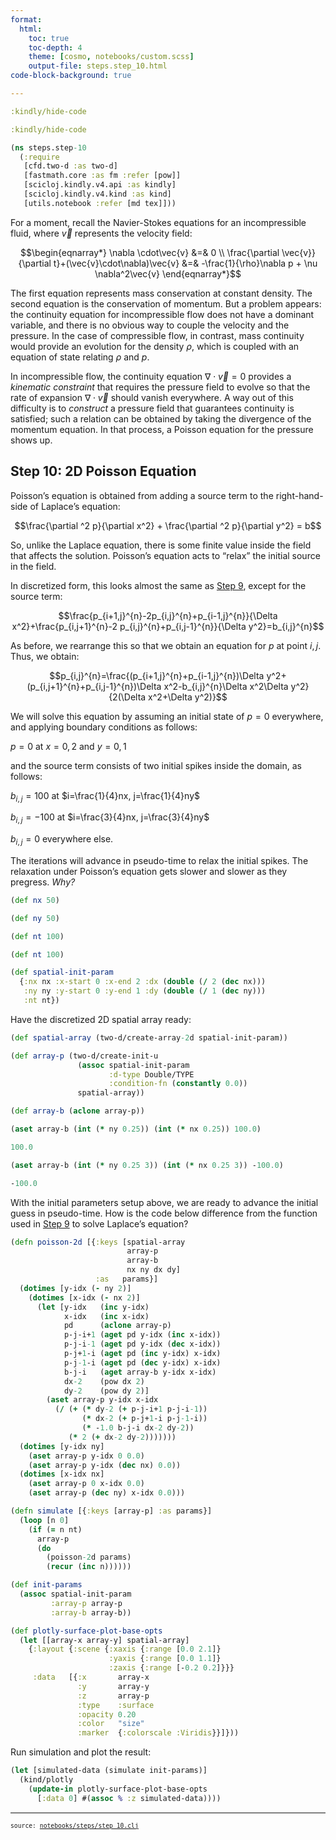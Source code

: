 ```yaml
---
format:
  html:
    toc: true
    toc-depth: 4
    theme: [cosmo, notebooks/custom.scss]
    output-file: steps.step_10.html
code-block-background: true

---
```

<style></style><style>.printedClojure .sourceCode {
  background-color: transparent;
  border-style: none;
}
</style><style>.clay-limit-image-width .clay-image {max-width: 100%}
.clay-side-by-side .sourceCode {margin: 0}
.clay-side-by-side {margin: 1em 0}
</style>
<script src="steps.step_10_files/md-default0.js" type="text/javascript"></script><script src="steps.step_10_files/md-default1.js" type="text/javascript"></script><script src="steps.step_10_files/katex2.js" type="text/javascript"></script><script src="steps.step_10_files/plotly3.js" type="text/javascript"></script><link href="https://cdn.jsdelivr.net/npm/katex@0.16.10/dist/katex.min.css" rel="stylesheet" type="text/css" />

::: {.sourceClojure}
```clojure
:kindly/hide-code
```
:::



::: {.printedClojure}
```clojure
:kindly/hide-code

```
:::



::: {.sourceClojure}
```clojure
(ns steps.step-10
  (:require
   [cfd.two-d :as two-d]
   [fastmath.core :as fm :refer [pow]]
   [scicloj.kindly.v4.api :as kindly]
   [scicloj.kindly.v4.kind :as kind]
   [utils.notebook :refer [md tex]]))
```
:::


For a moment, recall the Navier-Stokes equations for an incompressible fluid,
where $\vec{v}$ represents the velocity field:

$$\begin{eqnarray*}
\nabla \cdot\vec{v} &=& 0 \\
\frac{\partial \vec{v}}{\partial t}+(\vec{v}\cdot\nabla)\vec{v} &=& -\frac{1}{\rho}\nabla p + \nu \nabla^2\vec{v}
\end{eqnarray*}$$

The first equation represents mass conservation at constant density.
The second equation is the conservation of momentum. But a problem appears:
the continuity equation for incompressible flow does not have a dominant variable, and
there is no obvious way to couple the velocity and the pressure.
In the case of compressible flow, in contrast, mass continuity would provide an evolution
for the density $\rho$, which is coupled with an equation of state relating $\rho$ and $p$.

In incompressible flow, the continuity equation $\nabla \cdot\vec{v}=0$ provides a
_kinematic constraint_ that requires the pressure field to evolve so that the rate of expansion
$\nabla \cdot\vec{v}$ should vanish everywhere. A way out of this difficulty is to _construct_
a pressure field that guarantees continuity is satisfied; such a relation can be obtained by
taking the divergence of the momentum equation. In that process, a Poisson equation
for the pressure shows up.


## Step 10: 2D Poisson Equation

Poisson's equation is obtained from adding a source term to the right-hand-side of Laplace's equation:

$$\frac{\partial ^2 p}{\partial x^2} + \frac{\partial ^2 p}{\partial y^2} = b$$


So, unlike the Laplace equation, there is some finite value inside the field that affects
the solution. Poisson's equation acts to "relax" the initial source in the field.

In discretized form, this looks almost the same as [Step 9](/steps.step_09.html), except for the source term:

$$\frac{p_{i+1,j}^{n}-2p_{i,j}^{n}+p_{i-1,j}^{n}}{\Delta x^2}+\frac{p_{i,j+1}^{n}-2 p_{i,j}^{n}+p_{i,j-1}^{n}}{\Delta y^2}=b_{i,j}^{n}$$


As before, we rearrange this so that we obtain an equation for $p$ at point $i, j$.
Thus, we obtain:

$$p_{i,j}^{n}=\frac{(p_{i+1,j}^{n}+p_{i-1,j}^{n})\Delta y^2+(p_{i,j+1}^{n}+p_{i,j-1}^{n})\Delta x^2-b_{i,j}^{n}\Delta x^2\Delta y^2}{2(\Delta x^2+\Delta y^2)}$$


We will solve this equation by assuming an initial state of $p = 0$ everywhere, and
applying boundary conditions as follows:

$p = 0$ at $x = 0, 2$ and $y = 0, 1$

and the source term consists of two initial spikes inside the domain, as follows:

$b_{i,j}=100$ at $i=\frac{1}{4}nx, j=\frac{1}{4}ny$

$b_{i,j}=-100$ at $i=\frac{3}{4}nx, j=\frac{3}{4}ny$

$b_{i,j}=0$ everywhere else.

The iterations will advance in pseudo-time to relax the initial spikes. The relaxation under
Poisson's equation gets slower and slower as they pregress. _Why?_



::: {.sourceClojure}
```clojure
(def nx 50)
```
:::



::: {.sourceClojure}
```clojure
(def ny 50)
```
:::



::: {.sourceClojure}
```clojure
(def nt 100)
```
:::



::: {.sourceClojure}
```clojure
(def nt 100)
```
:::



::: {.sourceClojure}
```clojure
(def spatial-init-param
  {:nx nx :x-start 0 :x-end 2 :dx (double (/ 2 (dec nx)))
   :ny ny :y-start 0 :y-end 1 :dy (double (/ 1 (dec ny)))
   :nt nt})
```
:::



Have the discretized 2D spatial array ready:


::: {.sourceClojure}
```clojure
(def spatial-array (two-d/create-array-2d spatial-init-param))
```
:::



::: {.sourceClojure}
```clojure
(def array-p (two-d/create-init-u
               (assoc spatial-init-param
                      :d-type Double/TYPE
                      :condition-fn (constantly 0.0))
               spatial-array))
```
:::



::: {.sourceClojure}
```clojure
(def array-b (aclone array-p))
```
:::



::: {.sourceClojure}
```clojure
(aset array-b (int (* ny 0.25)) (int (* nx 0.25)) 100.0)
```
:::



::: {.printedClojure}
```clojure
100.0

```
:::



::: {.sourceClojure}
```clojure
(aset array-b (int (* ny 0.25 3)) (int (* nx 0.25 3)) -100.0)
```
:::



::: {.printedClojure}
```clojure
-100.0

```
:::


With the initial parameters setup above, we are ready to advance
the initial guess in pseudo-time. How is the code below difference
from the function used in [Step 9](/steps.step_09.html) to solve
Laplace's equation?


::: {.sourceClojure}
```clojure
(defn poisson-2d [{:keys [spatial-array
                          array-p
                          array-b
                          nx ny dx dy]
                   :as   params}]
  (dotimes [y-idx (- ny 2)]
    (dotimes [x-idx (- nx 2)]
      (let [y-idx   (inc y-idx)
            x-idx   (inc x-idx)
            pd      (aclone array-p)
            p-j-i+1 (aget pd y-idx (inc x-idx))
            p-j-i-1 (aget pd y-idx (dec x-idx))
            p-j+1-i (aget pd (inc y-idx) x-idx)
            p-j-1-i (aget pd (dec y-idx) x-idx)
            b-j-i   (aget array-b y-idx x-idx)
            dx-2    (pow dx 2)
            dy-2    (pow dy 2)]
        (aset array-p y-idx x-idx
          (/ (+ (* dy-2 (+ p-j-i+1 p-j-i-1))
                (* dx-2 (+ p-j+1-i p-j-1-i))
                (* -1.0 b-j-i dx-2 dy-2))
             (* 2 (+ dx-2 dy-2)))))))
  (dotimes [y-idx ny]
    (aset array-p y-idx 0 0.0)
    (aset array-p y-idx (dec nx) 0.0))
  (dotimes [x-idx nx]
    (aset array-p 0 x-idx 0.0)
    (aset array-p (dec ny) x-idx 0.0)))
```
:::



::: {.sourceClojure}
```clojure
(defn simulate [{:keys [array-p] :as params}]
  (loop [n 0]
    (if (= n nt)
      array-p
      (do
        (poisson-2d params)
        (recur (inc n))))))
```
:::



::: {.sourceClojure}
```clojure
(def init-params
  (assoc spatial-init-param
         :array-p array-p
         :array-b array-b))
```
:::



::: {.sourceClojure}
```clojure
(def plotly-surface-plot-base-opts
  (let [[array-x array-y] spatial-array]
    {:layout {:scene {:xaxis {:range [0.0 2.1]}
                      :yaxis {:range [0.0 1.1]}
                      :zaxis {:range [-0.2 0.2]}}}
     :data   [{:x       array-x
               :y       array-y
               :z       array-p
               :type    :surface
               :opacity 0.20
               :color   "size"
               :marker  {:colorscale :Viridis}}]}))
```
:::


Run simulation and plot the result:


::: {.sourceClojure}
```clojure
(let [simulated-data (simulate init-params)]
  (kind/plotly
    (update-in plotly-surface-plot-base-opts
      [:data 0] #(assoc % :z simulated-data))))
```
:::



```{=html}
<div style="height:auto;width:100%;"><script>Plotly.newPlot(document.currentScript.parentElement,
               [{"x":[0.0,0.040816326,0.08163265,0.12244898,0.1632653,0.20408164,0.24489796,0.2857143,0.3265306,0.36734694,0.40816328,0.4489796,0.48979592,0.53061223,0.5714286,0.6122449,0.6530612,0.6938776,0.7346939,0.7755102,0.81632656,0.85714287,0.8979592,0.93877554,0.97959185,1.0204082,1.0612245,1.1020408,1.1428572,1.1836735,1.2244898,1.2653061,1.3061224,1.3469387,1.3877552,1.4285715,1.4693878,1.5102041,1.5510204,1.5918367,1.6326531,1.6734694,1.7142857,1.755102,1.7959183,1.8367347,1.8775511,1.9183674,1.9591837,2.0],"y":[0.0,0.020408163,0.040816326,0.06122449,0.08163265,0.10204082,0.12244898,0.14285715,0.1632653,0.18367347,0.20408164,0.2244898,0.24489796,0.26530612,0.2857143,0.30612245,0.3265306,0.3469388,0.36734694,0.3877551,0.40816328,0.42857143,0.4489796,0.46938777,0.48979592,0.5102041,0.53061223,0.5510204,0.5714286,0.59183675,0.6122449,0.63265306,0.6530612,0.67346936,0.6938776,0.71428573,0.7346939,0.75510204,0.7755102,0.79591835,0.81632656,0.8367347,0.85714287,0.877551,0.8979592,0.9183673,0.93877554,0.9591837,0.97959185,1.0],"z":[[0.0,0.0,0.0,0.0,0.0,0.0,0.0,0.0,0.0,0.0,0.0,0.0,0.0,0.0,0.0,0.0,0.0,0.0,0.0,0.0,0.0,0.0,0.0,0.0,0.0,0.0,0.0,0.0,0.0,0.0,0.0,0.0,0.0,0.0,0.0,0.0,0.0,0.0,0.0,0.0,0.0,0.0,0.0,0.0,0.0,0.0,0.0,0.0,0.0,0.0],[0.0,0.002064211251497531,0.004160452891197664,0.006316386907156688,0.008530989195278038,0.010770062020848835,0.012967252847013683,0.015030573407667551,0.016853543315468577,0.01832926987543436,0.019365207326301,0.0198961716531549,0.019893490997142188,0.019368897227718066,0.018372751264711232,0.016987217021850527,0.015315829354247235,0.013471374837742824,0.011564056534963453,0.009691588327377482,0.007932286127113046,0.0063415551149339534,0.00495156718179965,0.003773488495219636,0.002801398872738853,0.002017028690007656,0.0013945703245153312,9.050274736108714E-4,5.197806171479814E-4,2.1322529218289877E-4,-3.5536276570374594E-5,-2.4189477855859638E-4,-4.157245382107085E-4,-5.620308045755385E-4,-6.820836960130176E-4,-7.748341190193857E-4,-8.383844400151387E-4,-8.712907543127641E-4,-8.735129879341798E-4,-8.469012867324635E-4,-7.951981224908905E-4,-7.236243683935615E-4,-6.381839864976815E-4,-5.448531425243559E-4,-4.488137504940311E-4,-3.5385704201066893E-4,-2.620339414799263E-4,-1.7358009086035882E-4,-8.710399476891635E-5,0.0],[0.0,0.004082730715078713,0.008225739825964693,0.012481593016085797,0.01684712603622571,0.021254764191564,0.02557456294103413,0.029626934910786,0.0332043406612866,0.03609865260360739,0.0381298117826297,0.0391710844966355,0.03916682002001221,0.0381400148554899,0.036188894399970604,0.03347369542873311,0.030196436856464254,0.026577384302371606,0.02283202208612727,0.019151725850567812,0.015690219091984585,0.012556609534437962,0.00981463113787148,0.007486872652135762,0.00556234303859124,0.0040056831868633255,0.0027665775607930666,0.0017883105718854387,0.001014822969256577,3.9596662571057795E-4,-1.0910270521608903E-4,-5.303051455898446E-4,-8.866048294541414E-4,-0.001187305647006,-0.0014343352672003854,-0.001625102610633298,-0.0017554657924590108,-0.001822355578739871,-0.0018256803706761177,-0.001769286610008512,-0.001660934099589648,-0.0015114264474710472,-0.0013331716701690014,-0.0011385112335196446,-9.381440151730187E-4,-7.39901811043423E-4,-5.480336796782522E-4,-3.630564134999218E-4,-1.821473553513792E-4,0.0],[0.0,0.006026513577996785,0.012137769561316533,0.018408266434375514,0.024831697924830205,0.03130841239791636,0.037648451694364725,0.043590088828088736,0.048831337993880786,0.05306965122438062,0.056043455705831545,0.05756874800450442,0.05756482800664323,0.05606528351915166,0.05321308254071011,0.04924147188719317,0.04444469427564076,0.03914386562687327,0.03365352095107742,0.02825345519742563,0.023168895567932665,0.018560190625169337,0.01452151234612276,0.011086840616459308,0.008240865857088246,0.005932371586201217,0.0040879962016684476,0.00262482466304531,0.0014608433604728465,5.227814518879757E-4,-2.487892249598663E-4,-8.969997491639091E-4,-0.0014486288819987388,-0.0019160714913837534,-0.002300821832095198,-0.0025978369264472423,-0.002800065799089265,-0.0029024414594807104,-0.002904758673585747,-0.002813090662164256,-0.0026396856297468897,-0.002401563272397939,-0.0021182390739317375,-0.0018091010996177243,-0.001490945163050803,-0.0011760659054671902,-8.711473906148112E-4,-5.770414074525307E-4,-2.8939491870530134E-4,0.0],[0.0,0.00786870494601639,0.015842919771497134,0.024015969548872883,0.03237754066680333,0.04079764350807022,0.049030601672536686,0.056738929098549,0.06353382040019807,0.0690260989297787,0.07287948893449421,0.07485753501918585,0.07485660871762151,0.07292003322702308,0.0692318589138501,0.06409244488360773,0.0578809548383524,0.05101158020655332,0.043890530577291365,0.03687972302203133,0.030271087560009055,0.024273051407420934,0.019008607804565328,0.014522800050961652,0.010796626403914008,0.007764257509872418,0.005330868124105125,0.0033890692951737567,0.0018326549684838638,5.669925540240355E-4,-4.8416886050011224E-4,-0.0013754035442333694,-0.0021395453600682617,-0.0027903786651578637,-0.0033274043672562766,-0.0037418121904186715,-0.004022671429580833,-0.004162365454807218,-0.0041604716427822855,-0.004025610266701575,-0.0037751869642492063,-0.0034333410801638373,-0.003027699196714943,-0.0025856659083327476,-0.002130956125534269,-0.0016809215192319072,-0.0012450088326694535,-8.244705218457087E-4,-4.132701250966029E-4,0.0],[0.0,0.009585194088259407,0.019293133177406333,0.02923280276441274,0.039389170346852624,0.04960403730421772,0.059580909099606894,0.06891367985828825,0.07713517509558787,0.08377816708852535,0.08843913548762125,0.09083441553455635,0.0908397173260135,0.08850708833487969,0.08405755804727719,0.07785201406828333,0.07034637750733312,0.0620391861895393,0.05341998282183363,0.044925606421324205,0.03690910466484422,0.02962319081600808,0.023217599762415036,0.01774781090048222,0.013191603986486925,0.009469753816547109,0.006467630885775587,0.004055263295266094,0.0021042582548732613,5.006984958822543E-4,-8.463460593056959E-4,-0.002000686901756761,-0.002998978199442231,-0.003854208116388783,-0.0045618669157409236,-0.0051076697449827626,-0.005475544225350812,-0.0056546063956439884,-0.005644081937874217,-0.005455555640381172,-0.0051124609815703295,-0.0046472307020068975,-0.004096904019479372,-0.0034981574098226723,-0.002882686450561999,-0.0022736646159597427,-0.0016837206231034953,-0.0011145883399446845,-5.583466747794804E-4,0.0],[0.0,0.0111550780609024,0.02244683065630079,0.033996749011704956,0.045784535661109696,0.05762624611730423,0.0691799523510229,0.07997865620048941,0.08948589030931133,0.09716554190128196,0.10255478332129411,0.10532829284430213,0.1053434866707009,0.1026600005560856,0.0975313975699489,0.09037198050093521,0.08170559484031333,0.07210564400927828,0.06213588883670828,0.052300150458741056,0.04300634837470045,0.03454713839875211,0.02709649206322406,0.020719400207558577,0.015390721778606255,0.011018987035240608,0.007471454960522114,0.004597585527028264,0.0022490136584529963,2.949035680009093E-4,-0.0013678478633666667,-0.002809660374665619,-0.004068311786576773,-0.00515333821097976,-0.006053760427087775,-0.006747737299305959,-0.0072125192871533095,-0.007433087773815259,-0.007408164672620533,-0.007152822155063456,-0.006697596729576109,-0.00608465773785121,-0.005362052959912486,-0.0045772668707769115,-0.00377127248792033,-0.00297399797714002,-0.0022017650452533957,-0.001456887856164159,-7.293173049098302E-4,0.0],[0.0,0.012561023473669254,0.025269619607018394,0.03825670782106007,0.051496351244439735,0.06478159580188127,0.07773082458450921,0.08982428916780295,0.10046573129069886,0.10905970923776402,0.11509233599975409,0.11820238099017245,0.1182313909013981,0.1152453611537887,0.10952570376626122,0.10153265357478997,0.09184867342516709,0.08111200767209972,0.06995094477551014,0.05892777887649755,0.04849852581106718,0.03899097646119373,0.03060045295269335,0.023400243803692686,0.017362390414568676,0.012384229336424458,0.00831659256842939,0.004990469563530578,0.002239910062731627,-8.02145424037514E-5,-0.0020823355875014657,-0.0038404494325622973,-0.005390318467693368,-0.006734921129461163,-0.007853930394908561,-0.00871551569948069,-0.009288463434283854,-0.009552622404713343,-0.009506054899777891,-0.009167956566930428,-0.00857724856211149,-0.007787546024016103,-0.0068597888448089376,-0.0058540784524301675,-0.004822190220605103,-0.0038019034379034155,-0.002813834490886656,-0.0018609977505434428,-9.309371783976263E-4,0.0],[0.0,0.013789518754389394,0.027734783042431987,0.041973198617605983,0.05647298710064913,0.07100712995351799,0.08516030048798208,0.09836838413448237,0.10998506260404382,0.11936531735661265,0.12595259673730266,0.1293555947058204,0.12940242828990461,0.12616416447247425,0.11994524329307649,0.11124413728525974,0.10069233999606272,0.0889825756977649,0.07679759350763563,0.06474925505487011,0.053334502432068005,0.04291108227654295,0.03369245056273698,0.02575870509110605,0.019078966036191584,0.013540296929722136,0.008978741325781471,0.005208959590399373,0.002049940013601804,-6.548853151642187E-4,-0.0030241206109516273,-0.005131931200547163,-0.007008509623735572,-0.008646749995255172,-0.01001370988437637,-0.011064814775785884,-0.011758376091971818,-0.012068003621460679,-0.011990954999555265,-0.01155130482870313,-0.01079784509234758,-0.009797603702606924,-0.008626571817753835,-0.007359536625383535,-0.006060817604300713,-0.004777297542391624,-0.003534577221158132,-0.0023365148337247555,-0.0011679405221990422,0.0],[0.0,0.014831013129602293,0.029823542574363395,0.04511872441654497,0.06067890457830265,0.07626008833437001,0.09141932972249996,0.10555660753840805,0.11798531440466713,0.12802061783072086,0.13507168724959376,0.13872295558757558,0.13879152724731,0.1353522261749027,0.12872766292304214,0.11944679564354937,0.10818047073799554,0.09566539703765806,0.08262853589323857,0.06972218563916094,0.05747678577690245,0.04627458288217528,0.036343674818215876,0.027769226528585052,0.020517120729720104,0.01446491537513359,0.009435425724705307,0.005229132790490873,0.0016525886690300106,-0.0014591661662018284,-0.004227475985460961,-0.006722925411580753,-0.008966203698496237,-0.010936211783139813,-0.012583774900172371,-0.013848537102289333,-0.014676133380082406,-0.015032744697872635,-0.01491470439663725,-0.014351844145526788,-0.013404510446511387,-0.012155353915464743,-0.010697832609363854,-0.009123728457441737,-0.007511846771619405,-0.005919570667106494,-0.004378258365061666,-0.00289278158872818,-0.0014449305040284035,0.0],[0.0,0.015679942512854716,0.031525096329350855,0.047677798812097966,0.06409464481169273,0.08051782956715328,0.09648287210801998,0.11136222240376326,0.12443861838752392,0.13499701490779978,0.14242053496654136,0.14627504978905428,0.14636901084205084,0.14277968977226985,0.1358430677256024,0.12611092338537713,0.11428386505419787,0.10113214824245738,0.08741670320356061,0.07382107439699825,0.06090164468133096,0.04905952475698992,0.03853374687739452,0.029412574560494828,0.021658126296592008,0.01513905323910122,0.009666398323432988,0.005028590195351926,0.0010224379704345406,-0.0025222031922609097,-0.005725745700306314,-0.008651144206598767,-0.011305319120666365,-0.013648937461497763,-0.015612676912165167,-0.01711712735222309,-0.018092895168348083,-0.01849748737976423,-0.018326232574880707,-0.017615719375810128,-0.016439716263971824,-0.014898926361268017,-0.013106918906888827,-0.01117499195365425,-0.00919855485361584,-0.007247016183582237,-0.0053583408264254425,-0.003538611822683443,-0.001766243848113747,0.0],[0.0,0.01633464640127294,0.03283644054189431,0.04964665055425389,0.06671639050427615,0.08377722647887492,0.10034911100562376,0.11578511720752671,0.1293466654384984,0.14029778153042552,0.14800349117103784,0.15201660189220811,0.1521391841403522,0.14844968309849377,0.14129279463427188,0.13123567267314618,0.11899934728367238,0.10537741780503289,0.0911547192602832,0.07703694818735635,0.06359888011603931,0.05125476990319939,0.04025072407960376,0.030675943324371627,0.022488054689362692,0.015547225707619997,0.009654060453671131,0.004587013575656836,1.358806843432588E-4,-0.003871340990854258,-0.007550265256933187,-0.010951919611799447,-0.01406491642500521,-0.016827179024196663,-0.01914508695878989,-0.020916725417996072,-0.022055215669195143,-0.022508120963953913,-0.022269736141774184,-0.021384522423336955,-0.019941699829652635,-0.01806264102888183,-0.01588386161547884,-0.013538872607036838,-0.011141951094172972,-0.008776163171826282,-0.00648699582898717,-0.004281970725514615,-0.0021357932953245747,0.0],[0.0,0.016797183546456065,0.033761990767025955,0.05103263058567187,0.06855513571471349,0.08605357923269856,0.10303810078332712,0.11885019438027478,0.13273886061450604,0.143956025187797,0.15185616837857904,0.15598425559377913,0.1561381343533405,0.15239621119448385,0.14510746185046783,0.13484730829074112,0.12234825965838127,0.10841745120452151,0.09385389615153605,0.0793765898523726,0.06557127439245244,0.052859638159296916,0.04149091443823494,0.031552926330010014,0.022997900090426883,0.015677769159270424,0.00938389930908908,0.0038867805759896764,-0.00102806890489356,-0.005531101053576947,-0.009729120087836347,-0.013656742740094882,-0.017279531171802885,-0.020507962070611348,-0.023219805999888286,-0.025287082442135508,-0.026602919289923605,-0.0271036741443877,-0.02678264060368201,-0.02569337187607493,-0.023942700696434262,-0.021675430516581648,-0.01905400088520719,-0.016236961333292343,-0.013359826898456441,-0.0105210331787276,-0.0077745579223956,-0.00512961893773817,-0.00255689262505568,0.0],[0.0,0.01707305741887831,0.03431302500957214,0.051853355694542025,0.06963551030871253,0.0873791058577326,0.10458992089297238,0.12060520319386754,0.13466987097293148,0.14603200767728797,0.15404260675170126,0.15824367345749069,0.15843085509270496,0.15468139269503553,0.14734439411584296,0.1369968820656558,0.12437442643835121,0.11028842506116801,0.09554282038139722,0.08086142388809685,0.06683375453700954,0.05388332262181545,0.042258519744932485,0.032043368274447176,0.02318362846933549,0.015523086365745082,0.008844934657946973,0.0029136243083701233,-0.00248688928216533,-0.00752205905340981,-0.012285781494764338,-0.016791664032050038,-0.020977356370129444,-0.024721081156431436,-0.027867615762533972,-0.030259318992572636,-0.031766823565669934,-0.0323140614747691,-0.03189342623858994,-0.03056886760230966,-0.028467084054710663,-0.025759161490748837,-0.02263652404849948,-0.019285657314212425,-0.01586574390068678,-0.01249234810524405,-0.009228944084441361,-0.006086733352273784,-0.0030320704766264575,0.0],[0.0,0.017170865179158543,0.03450697630150295,0.05213563052406281,0.06999431545199597,0.0878010813699144,0.10506242225663794,0.1211181162429247,0.13521667719297092,0.14660993892566698,0.15465189575284283,0.15888608443102223,0.1591078222436617,0.15539216251701315,0.1480845388560242,0.1377574312821414,0.1251416820720538,0.11104433045224361,0.09626559656117295,0.0815261095145301,0.06741231282942974,0.05434411060211832,0.04256513017472932,0.032153111168743906,0.023046160556471566,0.015079860079445975,0.008030164414575228,0.0016573174487571033,-0.004253620943148373,-0.009859661807602041,-0.015237672221520834,-0.020375618048186026,-0.02517834876169738,-0.029487021879193453,-0.03310906174870065,-0.03585362230337869,-0.037566408532253265,-0.038157783303522104,-0.03761941359500074,-0.0360270100176238,-0.03352943275925158,-0.030326927993132687,-0.026642978181623575,-0.02269490821860391,-0.01866800245821725,-0.014696722038129066,-0.010855060749915227,-0.007156520098545929,-0.0035628805315194904,0.0],[0.0,0.017101885890729914,0.034366606154225925,0.05191419525834581,0.06967883355837237,0.08737970493005338,0.10452866087560364,0.12047415865709377,0.13447525034843466,0.14579437572019896,0.15379438804712664,0.1580244185921828,0.15828115955703556,0.1546365739515451,0.14742899810317842,0.1372208152443272,0.12473106500355526,0.11075455347734384,0.09607982293460698,0.08141690197446266,0.06734273261172051,0.054268446431663286,0.042429095816663855,0.031893650007025126,0.022591293624421725,0.014349230517311011,0.006936994278925642,1.1235505654118388E-4,-0.006335928150474164,-0.012553033936877147,-0.018594724490880683,-0.024418748271368914,-0.029892346210268296,-0.034814907171851574,-0.038952273877605206,-0.042076993287525205,-0.04400754538127585,-0.044639690973771844,-0.04396461633560444,-0.04207118502213963,-0.039132700187788014,-0.03538139846531114,-0.031075828004577203,-0.026466987081263132,-0.021768638591300425,-0.01713587426156298,-0.012654225844560824,-0.00833983726875612,-0.0041497166418318285,0.0],[0.0,0.016879624982800746,0.03391909273143712,0.051230349687527536,0.06874498024265102,0.08618577915275795,0.1030741185658791,0.11877260431786991,0.13255698034067723,0.1437063612772679,0.15159764763470632,0.15578917344615836,0.15608053682854825,0.15253983796126822,0.14549530574614208,0.13549430871905094,0.12323778320298555,0.10950124542187391,0.09505437698513497,0.08058984640641563,0.066669170396514,0.05368987459383571,0.04187480179916817,0.0312817133822298,0.021829566445508222,0.013336929942834143,0.005567633026348519,-0.0017213945831582524,-0.008735196884105748,-0.015603831402186843,-0.022358001325195567,-0.028920815951370544,-0.035117292339986624,-0.04070057425441373,-0.04539093907482012,-0.048921162558321234,-0.051080405337438656,-0.05174893666767441,-0.050917776176875845,-0.048690322065395766,-0.04526652197895154,-0.040913303637796716,-0.03592713450327074,-0.03059536915949609,-0.025162500771053684,-0.019805903387403637,-0.014623634910213202,-0.009634846256935687,-0.004791642123613516,0.0],[0.0,0.016519332470546457,0.0331950684785688,0.0501305054779372,0.06725536699649695,0.08429828670805717,0.10079381145657715,0.11612345368747981,0.12958498239962785,0.14047944107493043,0.14820227338615657,0.1523241551242852,0.15264894255664185,0.1492402366558642,0.14241357910303848,0.13269707078587492,0.12076805766572025,0.10737657536653201,0.09326709010583051,0.07910886946135873,0.06544264604743358,0.05264790213903596,0.040931873712684,0.030338783885152463,0.020776070511757182,0.01205336549627332,0.00392943222115657,-0.003838105274340777,-0.011445716664024863,-0.019005203413084013,-0.026518456364457293,-0.03386978126638701,-0.04083766845383043,-0.04712489207730345,-0.05240254292007525,-0.05636079690592209,-0.05875767137644454,-0.059457228527178566,-0.05845069563162095,-0.0558573335824821,-0.05190578541868668,-0.046900153156483604,-0.04117743041373328,-0.03506377286113152,-0.028836458710090242,-0.022696663215885367,-0.016755900945416614,-0.011036710943507737,-0.005486242605210761,0.0],[0.0,0.016037512176511788,0.03222764134236235,0.0486647173993728,0.06527734160548374,0.08180194688910421,0.09778938355300126,0.11264410363024135,0.12569040299937895,0.1362556846238819,0.14375773292916605,0.1477822314027849,0.14813846661644042,0.1448850419145739,0.13832266838272808,0.1289566029291483,0.11743594624904566,0.10447995502739311,0.09080238798490371,0.07704383210238741,0.06371949149391454,0.051186818258313144,0.03963433899988079,0.029090571997783365,0.019450209300091805,0.01051363993117695,0.002035147517623747,-0.00622551014297348,-0.014453995267402086,-0.022740925067343442,-0.031055907541870757,-0.039240644300912134,-0.047023230936116704,-0.054052426177096956,-0.05994699353906679,-0.06435211290684299,-0.0669931700413267,-0.06771750602608646,-0.06651697861121358,-0.06352793867775612,-0.05900955037992792,-0.05330526460442133,-0.0467948652116496,-0.03984542605782452,-0.03276879419026805,-0.025791279390701333,-0.01903869651407998,-0.012537363280591393,-0.0062295114866969285,0.0],[0.0,0.015451438230304834,0.031051431734881587,0.0468852411710023,0.06288106900704166,0.07878482917735037,0.09416627566259965,0.10845611128725001,0.12100883704332248,0.13118183242865566,0.13841833080221555,0.14232122219089613,0.14270621737183506,0.1396265595303953,0.13336641784158354,0.12440530151194025,0.11336024271894549,0.1009153193489991,0.08774896827666526,0.07446860299774324,0.06155980529933154,0.04935450645057917,0.03801976808380685,0.02756645571721815,0.01787540627285672,0.008737499247247562,-9.690140134192677E-5,-0.008864555901876727,-0.017738253700657625,-0.02678476013853636,-0.035938295519443324,-0.044994627210450826,-0.053628144498876554,-0.06143054839673268,-0.06796573005991262,-0.07283200243254935,-0.07572102809154715,-0.0764631379098833,-0.07505127661960143,-0.07163996235685068,-0.06652040522113362,-0.060077179373759386,-0.05273468445185525,-0.04490261271175879,-0.03692881892079184,-0.02906584209965421,-0.02145452395822758,-0.014125352092948051,-0.00701577621611065,0.0],[0.0,0.014778693545660209,0.029701654225536868,0.044845160759541106,0.06013770872765587,0.0753360924941048,0.09003104987633237,0.10368214230735306,0.11567695498045036,0.1254056730816635,0.13233941976964161,0.13610003786102717,0.13651048258559545,0.13361840484644616,0.1276901390748945,0.11917719772891444,0.10866153534129877,0.09678853740944736,0.0841975797116342,0.07145920594484641,0.05902595572317557,0.047201281175987514,0.03612841646421069,0.025798896532809326,0.0160787616218289,0.006749196556822899,-0.002442793634892581,-0.011729226228648046,-0.02126814399521063,-0.03110010660282673,-0.04112128871572245,-0.051078767529081075,-0.06059058792231172,-0.06918907313247805,-0.07638140046134403,-0.08171775613735432,-0.08485543944267639,-0.0856077257883171,-0.0839691196961155,-0.0801131842239024,-0.07436432527609725,-0.06714952596283788,-0.05893909645962295,-0.050186544957831654,-0.04127675661408006,-0.03248930410891463,-0.023980635268899722,-0.015785789156286065,-0.007837672246015186,0.0],[0.0,0.014036742905158649,0.028213268820328603,0.042597121752934536,0.05711773670452658,0.07154390836910283,0.08548893728270049,0.09844317933004075,0.10982942248870532,0.1190727381663671,0.12567394614740432,0.12927515748288346,0.12970722543544475,0.1270120985552538,0.1214373807599698,0.11340496351904662,0.10345949645798874,0.09220501712765083,0.08023895755692431,0.06809208727115665,0.056181169057484506,0.04477877653332211,0.03400238606915805,0.023822840817143563,0.014090657637858058,0.004577262980775429,-0.004973110735744565,-0.014786560955217088,-0.025004724601786446,-0.03563996702346259,-0.04654828343108577,-0.057425976361090605,-0.06783288997747401,-0.07724048038900558,-0.08509817034453451,-0.09090744644250799,-0.09429110275760068,-0.09504557159520914,-0.09316738734081786,-0.08884978821039125,-0.08245108127896288,-0.07444137337848702,-0.06533756404703636,-0.05563759305262841,-0.04576391625489195,-0.036023605575652866,-0.026589117513577103,-0.017500402970890214,-0.008686169759205734,0.0],[0.0,0.013242550861472928,0.0266202218813901,0.04019220024237729,0.05388944972211086,0.06749361433514742,0.08064166243299213,0.09285605042599651,0.10359617745274338,0.11232338343240293,0.11856939996483279,0.12199751873151249,0.1224469869353729,0.1199540521254898,0.11474706121429648,0.10721724557156923,0.0978704599892777,0.08726755474206835,0.0759619598261964,0.06444254061161155,0.053088233354032593,0.04213890963242825,0.03168482102874313,0.021675114333072655,0.011944313092528011,0.0022541789258725374,-0.007653194481922719,-0.0179968902737537,-0.028900717740609056,-0.04034727232770352,-0.05215083069811854,-0.06395559505909261,-0.07526223004353134,-0.08548076013308348,-0.09400269635665487,-0.10028100245840393,-0.10390436052791877,-0.10465283799954857,-0.10252544670590408,-0.09773543881257098,-0.09067522137185072,-0.08185809638286039,-0.07184754093662689,-0.0611858906033712,-0.05033317145845086,-0.039624037769974654,-0.02924715298193927,-0.019247706301475608,-0.00955065613590258,0.0],[0.0,0.012412252035840603,0.02495479153814412,0.03767892889686618,0.05051768042972799,0.06326613114864277,0.07558558306284348,0.0870313201159616,0.09710011013968499,0.10529030457028868,0.1111652198428644,0.11440987003058073,0.11487224514130705,0.11258299220955537,0.10775101128453977,0.10073637233719585,0.09200532846587486,0.08207446672703347,0.07145193742871307,0.06058331733670265,0.04980834057264786,0.03933293624300432,0.029219149937566524,0.019393816505672897,0.009675288148329629,-1.8405737522169714E-4,-0.010443565783860237,-0.02131429398260088,-0.032901060627989254,-0.04515557161605485,-0.05784950205837769,-0.07057446113076757,-0.08277191192952273,-0.09379088377926756,-0.10296576734331438,-0.10970197743273655,-0.1135550382887322,-0.11428939918229877,-0.11190695500145062,-0.10664098100937049,-0.09891762461215803,-0.08929275154323736,-0.07837565294875325,-0.06675231607483849,-0.05491974754508711,-0.043239847572407016,-0.031917455767387186,-0.021003278742835554,-0.010419074792139585,0.0],[0.0,0.01156087870339561,0.023247047125521846,0.035102494021081114,0.04706274049170203,0.05893666459508954,0.07041016846928833,0.08107156846221865,0.0904551736650366,0.09809651583680595,0.10359068161381656,0.10664461438244502,0.10711526068589741,0.10502785332664868,0.10057195623890744,0.09407646168562758,0.08596783575656096,0.07671802837475468,0.06678936009167326,0.05658344165590622,0.046400083031442566,0.0364106112486407,0.02664838374937523,0.017017720403885956,0.007320942987986574,-0.0026984629038576194,-0.01330050461593511,-0.02468728550437907,-0.03694374882519672,-0.04999008343647174,-0.06355518571172147,-0.07717846996665302,-0.0902431922049511,-0.10203887889966053,-0.11184458470595819,-0.11901997664013376,-0.1230889497119082,-0.12380134711099722,-0.12116229217708825,-0.11542473221136443,-0.10704759766685416,-0.09662793977127905,-0.08481930390295969,-0.07224983469833282,-0.059452304271311686,-0.04681507398836603,-0.03455887877497326,-0.022740160568329566,-0.01127811858237221,0.0],[0.0,0.010702147934226974,0.021524427014988235,0.03250410973029527,0.04357959935111492,0.05457370026609899,0.0651968254377674,0.07507006733338258,0.08376493387999236,0.0908538006478259,0.09596327985050014,0.09882215423937864,0.0992964183367064,0.0974061489731712,0.09332194730920534,0.08734194027785876,0.07985317679350962,0.07128323028944071,0.062048708893178865,0.05250724046136773,0.04291861314503006,0.03341946163779424,0.024014475809997222,0.014585684009894222,0.004919855422876799,-0.005247698599665366,-0.016176783256195617,-0.028059709685743967,-0.04096095593508743,-0.054769086550049494,-0.06917078373419651,-0.08365459508403633,-0.0975476176603703,-0.11008245429779603,-0.1204856228659482,-0.12807368216785295,-0.13234100175130858,-0.1330240875263739,-0.1301315603814951,-0.12393530699470856,-0.1149254612253376,-0.10373810866173754,-0.09106866678664713,-0.0775851685660953,-0.06385428884954765,-0.05028959755245409,-0.0371271775824534,-0.024429349210887952,-0.012113473567122102,0.0],[0.0,0.009848308124157303,0.01981143440609744,0.029920568284491866,0.04011729678799903,0.05023828830412207,0.06001806730185616,0.06910984793988521,0.07712155141038027,0.08366162580960641,0.08838759338047802,0.09104972845671208,0.09152305616449369,0.08982281381738744,0.08610123701096901,0.08062647048693915,0.07374700188508328,0.06584685202324739,0.05729763603794334,0.04841358965824933,0.03941496906096642,0.030404175389314288,0.021357748244292082,0.012136078264772808,0.002511205006812477,-0.007788783128335662,-0.01902253758333887,-0.03137183295609437,-0.04488040043060741,-0.05940561174196458,-0.07459326164999178,-0.08988330745885949,-0.10454980204158792,-0.11777209623389676,-0.12872798308398445,-0.13669438273545598,-0.14113880569222967,-0.1417859321709998,-0.13864806024257337,-0.13201489064582964,-0.12240555006906544,-0.11049222777495268,-0.09700900318989959,-0.08266074783583714,-0.068045521728954,-0.05360037397780052,-0.03957591061125534,-0.026040385191902247,-0.012910106733291729,0.0],[0.0,0.00901004259323231,0.01812944640116911,0.027383959361630572,0.036718579262255684,0.0459836051104996,0.05493701006661798,0.06326314064081309,0.07060517429149407,0.0766064958845544,0.08095461013199885,0.08342071643969584,0.08388875813657104,0.0823694943621351,0.07899757790526145,0.0740122673103247,0.06772476110530493,0.06047684143865004,0.05259638344034899,0.044355371329158746,0.03593556314952772,0.027406105774656835,0.018716386986252127,0.009706237470909672,1.3413342059328992E-4,-0.0102778764684222,-0.021786254244253553,-0.034561594980294735,-0.04862691841413626,-0.06380938174641443,-0.07971598479530544,-0.09574131554372667,-0.11111055143172571,-0.12495453443390885,-0.1364071308110035,-0.144709893195646,-0.1493066765522991,-0.14991207095356154,-0.14654213218316214,-0.13950285710300725,-0.1293395319939683,-0.11675675319603947,-0.10252323928311023,-0.08737688342680214,-0.07194396727652047,-0.05668281526739561,-0.041857449073070874,-0.027542010400957013,-0.01365258934125533,0.0],[0.0,0.008196426120324023,0.01649662812484853,0.024921545807495477,0.033419743194362965,0.0418547706918723,0.05000716986432287,0.05759115719467119,0.06428370785882284,0.06976171168737488,0.07374147370598234,0.07601437146898547,0.07647307292786529,0.0751242528109748,0.07208591243977511,0.06756977653278402,0.06185137409228148,0.05523197940340052,0.04799744400059272,0.04037912979935676,0.0325218255049623,0.024462887367593535,0.016126006160393586,0.007331937790197585,-0.0021729071198941185,-0.012671114217118844,-0.024415845646730626,-0.037565983103953406,-0.05212419133206247,-0.06788893474522688,-0.08443126263822394,-0.10110453286298214,-0.11709023179639684,-0.13147645982011427,-0.14335888955031686,-0.15194873100046807,-0.15666988607428972,-0.15722879099188683,-0.15364523496345878,-0.14623961182068937,-0.13557993688520517,-0.12239878513452065,-0.10749471549895409,-0.09163409201901776,-0.07546763353131983,-0.0594722751696788,-0.04392406545655795,-0.028902878540928212,-0.014325446057177936,0.0],[0.0,0.007414928860377284,0.014927940853954305,0.022555779291979425,0.030250662998591263,0.03788889385023458,0.04527252852974966,0.052144177273631936,0.0582129194900494,0.06318748730813627,0.06681160412412163,0.06889593509799317,0.06934161170260572,0.06815163908008016,0.065428412144635,0.06135767663634634,0.05618119257565978,0.05016180229356943,0.04354544332379888,0.0365249096266206,0.029209990753362895,0.021608157447095502,0.013619281245029872,0.005046909685509672,-0.004372804143827143,-0.014925470538245647,-0.02685978033553591,-0.040322485138765345,-0.0552965706749947,-0.07155385881829261,-0.08863301323985417,-0.10585117041075164,-0.12235226207197307,-0.13718836550135013,-0.1494235537305493,-0.15824440651302485,-0.16305902435264466,-0.16356779959144324,-0.15979412415943828,-0.15207053109068686,-0.1409837788275908,-0.1272893145753492,-0.11181002008096066,-0.0953354980104052,-0.07853653997221126,-0.061905591621729546,-0.04572906612419923,-0.030092295430749122,-0.014913518980699985,0.0],[0.0,0.006671461072796424,0.013435231122138,0.020304436372246357,0.027234977895973643,0.03411531286019302,0.04076782884078689,0.046961895242295285,0.05243682950711137,0.05693137341775751,0.060215138324689124,0.0621170775187979,0.06254647062573981,0.061503079028206585,0.05907481783217814,0.055423160688739426,0.05075821716207247,0.045306749569827456,0.039277215101925764,0.03282625478060095,0.026031013554163727,0.018871374487638686,0.011225649420069705,0.0028823901096233675,-0.006430419676456376,-0.016999625826035685,-0.029068233636026335,-0.04277057267610886,-0.058070937823934986,-0.07471706053905995,-0.09221945574026412,-0.10986484683826425,-0.12676661213963814,-0.14194837881362152,-0.15444997966184779,-0.16343968091496228,-0.16831432224004478,-0.1687705054716586,-0.16483499061060586,-0.15684986668410247,-0.14541615144142922,-0.13130645228671428,-0.11536181399396953,-0.0983892345399516,-0.08107468991421739,-0.063922636825034,-0.04722793201301161,-0.031080965776934952,-0.01540233513420826,0.0],[0.0,0.005970451468789229,0.01202738654536225,0.018180853690664,0.024390409266023243,0.03055599657925854,0.036519057910987696,0.042073979847007136,0.04698833595609073,0.05102893083795825,0.053989632070305736,0.05571660479835792,0.05612691982794852,0.05521752295331312,0.05306302849635807,0.04980245062498558,0.04561652630184402,0.04069850037714215,0.03522204043520202,0.02931034578265625,0.023010596204232254,0.0162777240164219,0.008971074669501977,8.667199766910018E-4,-0.008313195013809376,-0.018854814544249,-0.030994222614094544,-0.044853166262712796,-0.060378536554137344,-0.0772969906888404,-0.09509573915674147,-0.11303761058246617,-0.13021318701610501,-0.14562595498412997,-0.15829951710749557,-0.16739064940625664,-0.17228979087307827,-0.17269211673357387,-0.16862742279691928,-0.16044448815022413,-0.1487536795162803,-0.13433853572136042,-0.1180515562817128,-0.10071076670439856,-0.08301198471030934,-0.06546782583609487,-0.04837943147818054,-0.0318417229906477,-0.015778465944266688,0.0],[0.0,0.005314951736726853,0.01071054362794903,0.016194240344422742,0.0217291794456604,0.02722606997494843,0.03254407618947652,0.03750079839153773,0.04189001988822402,0.04550459723837612,0.048160963774981094,0.04972137267306564,0.05011029925918897,0.04932229702941349,0.04741988514892924,0.044521494814176915,0.04078087381002486,0.036360461591439665,0.03140201992660586,0.02599825027719671,0.02016931064581881,0.013848101227192162,0.006877874526544131,-9.750080806594552E-4,-0.00999171156786969,-0.020455629324238722,-0.03259469037315907,-0.04651803534315746,-0.062156718138194435,-0.07921975358953787,-0.09717642058452355,-0.11527277426089717,-0.13258498611930009,-0.14810531173934266,-0.16084965372469667,-0.16997051775335506,-0.17485704526150384,-0.17520542450697588,-0.1710480670088129,-0.16273734415541638,-0.15088771797636388,-0.13628701609580296,-0.11979204446158291,-0.1022250644132209,-0.08428602018248073,-0.06649153688319281,-0.04914667088892514,-0.03235021958096889,-0.01602986769112092,0.0],[0.0,0.00470675988770514,0.009488332976334883,0.014350045737459835,0.019258503295855198,0.02413442863323793,0.028853350291425422,0.033254257928468985,0.03715507887991125,0.0403726910518359,0.04274438203456884,0.04414734784021891,0.04451306301518252,0.04383410134090841,0.04216209660085717,0.03959680033918256,0.03626741161646173,0.03230836982733666,0.02783254729953113,0.022905262288472533,0.017522796858111804,0.011599159317553375,0.004964604787374651,-0.002621247457859451,-0.011440195002514671,-0.021770759169694797,-0.03383150732064122,-0.04771908961654779,-0.06335054414219442,-0.08042103335443873,-0.09838771449752001,-0.1164874721212155,-0.13379093870287265,-0.14928849796257848,-0.16199725961177186,-0.17107295597311126,-0.1759086948548174,-0.1762041569004142,-0.17199387408970773,-0.1636305379816992,-0.1517272014659187,-0.1370690385206992,-0.12050969340392385,-0.10286855948893452,-0.084843711286871,-0.06695140078000798,-0.0494980514986595,-0.0325855574832721,-0.01614619277455487,0.0],[0.0,0.004146555428455792,0.008362148070483221,0.012650362318278846,0.016981125339298464,0.02128440869974388,0.025450750170379528,0.02933871865673709,0.03278833950631832,0.035638499905645424,0.03774564197435899,0.039000761017448315,0.03934191693629678,0.03876010116029868,0.03729725687212473,0.03503635371823306,0.03208449631746851,0.02855097141225868,0.02452285438816386,0.02004130614448089,0.01508201997800187,0.009543412502848547,0.0032459980646828528,-0.004054237630377554,-0.012636951629100102,-0.02277364233637221,-0.03467236100828601,-0.04841752397569871,-0.06391419936100579,-0.08084777976746503,-0.09866944644948893,-0.11661486513630341,-0.13375833241652815,-0.14909800714105906,-0.1616613381797336,-0.17061493273740716,-0.17536120402429248,-0.17560580753006086,-0.17138484025348355,-0.16304792962545442,-0.15120106340372946,-0.1366196416295076,-0.12014648763193196,-0.10259083103867532,-0.08464269846903606,-0.066813422447555,-0.04940810512011592,-0.0325308402284312,-0.016119062869455563,0.0],[0.0,0.0036340399599657093,0.0073314249120526595,0.01109434435828192,0.014895877614030516,0.018674481637333575,0.0223343746462071,0.02575193873867758,0.028787303943559373,0.031299405650167166,0.03316218049447338,0.034279301038050325,0.03459499915034001,0.0340990627195512,0.03282490813006305,0.030840587537712634,0.028233541309239125,0.02509074698043088,0.021476599433069385,0.017411382568965246,0.012853569443394768,0.007689383000841066,0.0017329517084231996,-0.005260184475200278,-0.013564728204060083,-0.023443017886682124,-0.03509151112496594,-0.04858278600965414,-0.06381217626057169,-0.08045960773981385,-0.09797665813674346,-0.115605934391156,-0.13243477022068278,-0.14747886649910136,-0.15978521114086192,-0.16853895650499753,-0.17315714803769652,-0.17335386512271497,-0.16916617068505352,-0.16093719662111924,-0.14926016112902998,-0.13489351875686376,-0.1186615552889367,-0.1013559741326112,-0.08365249795829191,-0.06605290427597357,-0.04885818595413155,-0.0321736319421073,-0.015942296535035805,0.0],[0.0,0.003168077560537468,0.006393921371816288,0.009678626168818285,0.012998236371177342,0.016298946895168274,0.019497373707396952,0.022486014782541808,0.02514319143355442,0.027346004016847513,0.028984286675331913,0.0299733054859256,0.030263059342281438,0.02984249054605499,0.028737608443185878,0.027003355307062014,0.024709880502251768,0.021924650890895396,0.01869247347320795,0.015016036594677512,0.010839984875812315,0.00604178192853376,4.325604036755006E-4,-0.006229380047875273,-0.014210988692102963,-0.023763363782444175,-0.035070391800441386,-0.04819334262507076,-0.06302020211303044,-0.07922987653469325,-0.09628082552639497,-0.1134308205977302,-0.12978961031986647,-0.14440015404801465,-0.15633808816058611,-0.16481467298412839,-0.16926681391246973,-0.16941939407001835,-0.16530981699008127,-0.15727130653436303,-0.14587866264044794,-0.13186629938341457,-0.11603232632542046,-0.09914361874022236,-0.08185536783653591,-0.06465514843794679,-0.04783700124772662,-0.03150631159160471,-0.015612085505472374,0.0],[0.0,0.0027468301863917003,0.005545986788015501,0.008397725731186637,0.011280859159834396,0.014148599817301126,0.016928741013068262,0.019528287939715262,0.021841941632907293,0.023763183662614217,0.025196230594240084,0.02606691043733912,0.026330599480339768,0.025975730082790433,0.02502196983079097,0.023512882458027035,0.021503614552898155,0.019044839875451226,0.016164803054464216,0.012851829579829353,0.009040095214986717,0.0046017149610301485,-6.518113143114839E-4,-0.00695626218633567,-0.014568104044168442,-0.02372521339135981,-0.03459804916818975,-0.04723723015863851,-0.06152589007090076,-0.0771464274048796,-0.09357066665292124,-0.110079684845673,-0.12581486321632793,-0.1398559170432563,-0.1513159943409597,-0.15943979196300018,-0.1636891191772661,-0.16380193905808008,-0.1598153618391551,-0.15204937488403722,-0.14105486938515446,-0.12753532638200069,-0.11225525197916732,-0.0959495780471089,-0.0792468715738447,-0.06261592290284743,-0.04634096900222253,-0.030526314484208956,-0.01512711563668862,0.0],[0.0,0.00236788426062848,0.004782814222607373,0.007244422475047856,0.009734087495659781,0.012211356637497285,0.01461405535220313,0.016862191628502596,0.01886515354232104,0.020531136494305144,0.021777321225176945,0.022539129388899983,0.02277694613507777,0.022479006428537077,0.021659638749389885,0.02035266748107985,0.018600415927029115,0.016439369937552028,0.013884131278787813,0.010911800566389532,0.0074493596886827445,0.003366904730059063,-0.0015204212900841267,-0.0074394153709553676,-0.014633453419688256,-0.02332534618481982,-0.03367140777660999,-0.045712379945571396,-0.05932910515077352,-0.0742119702607789,-0.08985252993589671,-0.1055630821431054,-0.12052553842750573,-0.13386548545978563,-0.14474205008147628,-0.1524403386805033,-0.15645184392106093,-0.15652974890872878,-0.15271024530513494,-0.14529690208810583,-0.1348114677018691,-0.12191992078606184,-0.10734607667986723,-0.09178611713287078,-0.07583613038795468,-0.05994168343622836,-0.044374396454832016,-0.029236256597283333,-0.014488630232580972,0.0],[0.0,0.0020283655780958493,0.0040986696762567035,0.00621010075778577,0.00834640403232384,0.010472823003328089,0.012536155232700567,0.01446802304495413,0.01619094047715668,0.017626278397220564,0.018702871616562006,0.019364839076837885,0.019577232064141675,0.01932837729647104,0.018628197981915742,0.01750231344223994,0.01598227467985705,0.014092845335310775,0.01183776321842082,0.009185905366106471,0.006060201453690263,0.0023319232436936226,-0.0021770111083025956,-0.007681515129629429,-0.014409437419045233,-0.022566851984267004,-0.0322953646390369,-0.04362671830270565,-0.05644204502304854,-0.07044412093091117,-0.08515036684350605,-0.0999118542184793,-0.11395945009097241,-0.12647319226022685,-0.1366661171453779,-0.143870244880547,-0.1476111916997068,-0.14765933470205672,-0.14404934661341176,-0.13706540113085597,-0.12719521816743978,-0.11506114073616303,-0.1013396665642131,-0.08668184407648957,-0.07164576488173817,-0.05664955100857125,-0.04194947830171973,-0.027643940746431204,-0.013700435155738976,0.0],[0.0,0.0017250405924002495,0.0034870944221067407,0.005285053361704211,0.007104836804103827,0.008916796972269263,0.010675736066879325,0.012323626625715865,0.013794688140839857,0.015022066547324214,0.015945056886441374,0.016515657347278383,0.016703272117072437,0.01649658542314845,0.015901975623165258,0.014938276311351383,0.013628172379121884,0.011987008300130308,0.010010265757100251,0.007661424973082058,0.004862327091670499,0.001488429042496026,-0.002628640516175177,-0.007689218892050956,-0.01390340568854876,-0.02145907122076305,-0.030482714268250197,-0.04099804601592171,-0.052889043312552696,-0.06587510011801115,-0.0795053039951555,-0.09317656097220432,-0.10617650509064018,-0.11774752790054417,-0.1271638413899418,-0.13381031193239507,-0.1372507123342671,-0.13727439454689852,-0.1339139517749197,-0.12743144350673496,-0.11827610676850482,-0.10702105451392754,-0.09428941045695295,-0.08068123554000309,-0.06671153466750496,-0.05276705056196862,-0.03908611845488407,-0.02576224676708517,-0.012768846690136693,0.0],[0.0,0.0014544030423834715,0.002941078384134641,0.004458741950423692,0.005995306569087529,0.007525701685114779,0.00901186442880798,0.010404983302887114,0.011649709097609234,0.012689706149681828,0.013473657514113661,0.013960705288832148,0.014124325510275286,0.013953802437721591,0.01345275326791585,0.012634522455185497,0.011514676928810544,0.010101262803896217,0.008383915855877354,0.006323338068686272,0.0038430275036628386,8.254053189333352E-4,-0.002885498229189023,-0.007473006555449334,-0.013127502669966621,-0.020017416227714063,-0.028253911838495672,-0.037853707548225986,-0.048706109635605,-0.06055111309817183,-0.07297483914725779,-0.08542648065322694,-0.09725750923254627,-0.10777976943766804,-0.1163351363324676,-0.12236659263581345,-0.12547963409928783,-0.12548415175121055,-0.12241015157806893,-0.11649516434334596,-0.10814599426070208,-0.0978815589026968,-0.08626621923525017,-0.0738438175657471,-0.06108169192880998,-0.04833162285404013,-0.035811583423096274,-0.023608910725588437,-0.011702584530645202,0.0],[0.0,0.001212745696462553,0.0024532041134861775,0.0037200138437503273,0.0050029164678390345,0.006280946839707078,0.007522408456082078,0.008686704593643502,0.009727792652726375,0.010598745548205097,0.011256686765267797,0.01166725230616288,0.011807742949333297,0.01166826244337565,0.011250371432860168,0.010563093141369674,0.009616456017582996,0.008413130056127352,0.006939094956929132,0.005154655406510428,0.002987458040796915,3.293967582955806E-4,-0.0029606917117027637,-0.007046974143925948,-0.01209843629199595,-0.018263080578480344,-0.025636684636020344,-0.03423006427959138,-0.043940225803285674,-0.05453143553076388,-0.06563169291709792,-0.07674821727536571,-0.08730253636792104,-0.09668213476782474,-0.10430216251609341,-0.1096682495572532,-0.11243066424954805,-0.1124211645950917,-0.10966672564301892,-0.1043782783939614,-0.09691681022722744,-0.08774278345032963,-0.07735715787145928,-0.06624302962900339,-0.05481607102486198,-0.04338992604849862,-0.032159999124564985,-0.021206200649997665,-0.010512613506639887,0.0],[0.0,9.96217728167495E-4,0.0020157623731761084,0.003057276633138686,0.004112186057962259,0.00516322158207966,0.006184387562122544,0.007142435193423985,0.007999654221584548,0.00871756406969549,0.009260906733488408,0.009601248561033301,0.009719502797061292,0.00960678913255141,0.009263235546119073,0.008694578833850166,0.007906711399009546,0.006898637377401538,0.0056546306351549155,0.004136716654730797,0.002278897861098175,-1.525565320505619E-5,-0.0028700177296347626,-0.006428583873094963,-0.010837175087597557,-0.01622264495700488,-0.022665504254025352,-0.030171789222495228,-0.03864842159694517,-0.047887235554352,-0.05756235370610745,-0.06724396014047429,-0.07642891238600168,-0.08458552012933228,-0.0912068657155203,-0.09586495616580973,-0.09825732546574503,-0.09823867460325698,-0.09583257684416051,-0.09122166694485216,-0.0847183463032146,-0.07672112861991902,-0.06766375118540156,-0.05796480593753998,-0.04798494131465951,-0.03799694784620045,-0.02817170606597045,-0.01858049836836227,-0.009211938698033275,0.0],[0.0,8.008688741029722E-4,0.001620841605770151,0.0024586340343141855,0.0033072342466376552,0.00415272444829739,0.004974248151019285,0.005745171718542568,0.00643529262435333,0.007013761612239853,0.00745224232283761,0.007727754139935083,0.007824645402687742,0.007735225055145321,0.007458730419830794,0.00699851034081669,0.006357540116970222,0.005532645568989827,0.004508089602511295,0.0032494527547345603,0.0016989904425485822,-2.261812310797376E-4,-0.0026317146798568287,-0.005638373740801788,-0.009368579647170331,-0.013927589103455268,-0.01938093367345054,-0.02573100296872975,-0.032896656443303626,-0.04070016584715608,-0.048865357331316854,-0.0570294448808085,-0.0647688709896614,-0.07163688438216324,-0.07720814272740086,-0.08112391300149067,-0.08313090194852207,-0.08310756646518098,-0.08107378666789664,-0.07718260185147215,-0.0716957089987455,-0.06494699146426532,-0.057300009558038274,-0.049105912654193236,-0.040667654430367434,-0.032214952288855375,-0.02389249038154784,-0.01576179877397204,-0.007815359475453917,0.0],[0.0,6.226820594767097E-4,0.0012603946158837656,0.0019119879381044884,0.002571917692344117,0.003229338493470384,0.003868074944306448,0.004467508525641487,0.005004267328416948,0.005454462808285042,0.005796106474264591,0.006011278361469817,0.006087618754196843,0.006018775616364789,0.005803554912778994,0.005443677432075524,0.004940232050017915,0.004289122813106925,0.0034760286976407463,0.0024716189630539735,0.0012279688457402232,-3.227457856461339E-4,-0.002266196982454125,-0.004699629535489614,-0.007720974580549163,-0.011413720126982548,-0.015828864593658665,-0.020966272293753356,-0.026758535401666138,-0.033060761790091535,-0.039649345664417295,-0.04623166851275881,-0.0524669414983151,-0.05799634712841441,-0.0624787072372282,-0.06562655502863864,-0.06723707296045306,-0.06721301694122592,-0.06557036634133921,-0.06243167720838785,-0.05800649679495273,-0.05256223656733556,-0.046390224737087524,-0.039772083270293426,-0.03295112035826091,-0.026112287985917235,-0.019372710259100197,-0.0127831392266989,-0.006339188702005585,0.0],[0.0,4.5759660216450636E-4,9.262866409624397E-4,0.0014051128620448275,0.0018899328664705175,0.002372761713754743,0.002841749813689085,0.0032818240943634333,0.003675910447083515,0.004006551553738894,0.004257653017694818,0.004416045774341955,0.00447255175165847,0.004422283455188203,0.00426399144579874,0.003998388327323391,0.0036255157140595968,0.0031413754429729848,0.0025342125013424937,0.0017810054244489647,8.448706481066189E-4,-3.2581462805128574E-4,-0.001795771249177731,-0.0036380219704209562,-0.005925667362511309,-0.008720528048979204,-0.012059661290667337,-0.01594149406246665,-0.020313889350863274,-0.0250666835526151,-0.03003095041872353,-0.034986412952992714,-0.03967713097133626,-0.043834069863279146,-0.047201730457723405,-0.049565028619612636,-0.05077231401227562,-0.050750912605670606,-0.04951278119616351,-0.04714952188527498,-0.04381776897623882,-0.03971747278759639,-0.03506658858471383,-0.03007599691858803,-0.024928148996585957,-0.01976208648817818,-0.014666338836200636,-0.009679972875622998,-0.004800943884579496,0.0],[0.0,3.015244217168506E-4,6.103296050146435E-4,9.257099166394678E-4,0.0012448911461035944,0.001562604291780839,0.0018710716535935217,0.0021604232829889915,0.0024194902759605906,0.0026368537812415053,0.0028019756954358187,0.0029062075999375173,0.002943473603820338,0.002910451022275907,0.0028061271267127348,0.0026306854405350687,0.00238376610117555,0.002062247581663307,0.0016578076681570293,0.001154633334829044,5.277484183600611E-4,-2.575089497002988E-4,-0.0012443335774173555,-0.0024812115900060923,-0.004016420668708893,-0.005890479945133558,-0.008127228022628772,-0.010724688011533173,-0.013647250327532851,-0.01682084105954179,-0.02013254938227727,-0.023435632584363604,-0.02655996403646552,-0.02932699039020488,-0.03156733224935964,-0.03313851763618335,-0.033940146962792885,-0.03392411744502595,-0.03309832702715456,-0.03152336759976939,-0.029302875235318333,-0.026569198014214368,-0.023466689340490024,-0.0201351461115185,-0.01669569544823682,-0.013240880927092302,-0.009829945774369818,-0.006489500477085631,-0.003219017469783419,0.0],[0.0,1.50361883526277E-4,3.0430774825283667E-4,4.614479777945183E-4,6.203770469576063E-4,7.784650718935929E-4,9.318518189669317E-4,0.0010756518517312475,0.0012043443058348338,0.0013122875664932545,0.0013942731489678326,0.0014460186390353356,0.0014644991186823536,0.0014480304306202759,0.0013960444636800255,0.0013085339351212421,0.001185189426380547,0.0010243026421318945,8.21564930266813E-4,5.689454636246416E-4,2.538821293707709E-4,-1.4095180973063711E-4,-6.370472124046117E-4,-0.0012584242119809779,-0.0020288851417180937,-0.00296826457793815,-0.004088017675334763,-0.005386722751267783,-0.006846253766013147,-0.008429441560342924,-0.010079943063935134,-0.011724761988648169,-0.013279444176630534,-0.014655480946460155,-0.015768998520275294,-0.016549498088918913,-0.01694732030657081,-0.016938671395363217,-0.016527437391744136,-0.01574354754923838,-0.014638215622102015,-0.013276874855366612,-0.011730940819359428,-0.010069641318024162,-0.008353048242378225,-0.006627175906631718,-0.004921640444550562,-0.00324997580341303,-0.001612333751716335,0.0],[0.0,0.0,0.0,0.0,0.0,0.0,0.0,0.0,0.0,0.0,0.0,0.0,0.0,0.0,0.0,0.0,0.0,0.0,0.0,0.0,0.0,0.0,0.0,0.0,0.0,0.0,0.0,0.0,0.0,0.0,0.0,0.0,0.0,0.0,0.0,0.0,0.0,0.0,0.0,0.0,0.0,0.0,0.0,0.0,0.0,0.0,0.0,0.0,0.0,0.0]],"type":"surface","opacity":0.2,"color":"size","marker":{"colorscale":"Viridis"}}], {"scene":{"xaxis":{"range":[0.0,2.1]},"yaxis":{"range":[0.0,1.1]},"zaxis":{"range":[-0.2,0.2]}}}, {});</script></div>
```



```{=html}
<div style="background-color:grey;height:2px;width:100%;"></div>
```



```{=html}
<div><pre><small><small>source: <a href="https://github.com/scicloj/cfd-python-in-clojure/blob/main/notebooks/steps/step_10.clj">notebooks/steps/step_10.clj</a></small></small></pre></div>
```
